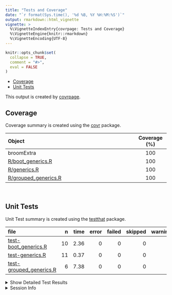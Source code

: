 ```yaml
---
title: "Tests and Coverage"
date: "`r format(Sys.time(), '%d %B, %Y %H:%M:%S')`"
output: rmarkdown::html_vignette
vignette: >
  %\VignetteIndexEntry{covrpage: Tests and Coverage}
  %\VignetteEngine{knitr::rmarkdown}
  %\VignetteEncoding{UTF-8}
---
```

  
```r
knitr::opts_chunk$set(
  collapse = TRUE,
  comment = "#>",
  eval = FALSE
)
```

<!--- Placeholder for tests/README.md Do Not Edit--->
  - [Coverage](#coverage)
  - [Unit Tests](#unit-tests)

This output is created by
[covrpage](https://github.com/metrumresearchgroup/covrpage).

## Coverage

Coverage summary is created using the
[covr](https://github.com/r-lib/covr) package.

| Object                                           | Coverage (%) |
| :----------------------------------------------- | :----------: |
| broomExtra                                       |     100      |
| [R/boot\_generics.R](https://github.com/IndrajeetPatil/broomExtra/tree/master/R/boot_generics.R)       |     100      |
| [R/generics.R](https://github.com/IndrajeetPatil/broomExtra/tree/master/R/generics.R)                  |     100      |
| [R/grouped\_generics.R](https://github.com/IndrajeetPatil/broomExtra/tree/master/R/grouped_generics.R) |     100      |

<br>

## Unit Tests

Unit Test summary is created using the
[testthat](https://github.com/r-lib/testthat) package.

| file                                                         |  n | time | error | failed | skipped | warning |
| :----------------------------------------------------------- | -: | ---: | ----: | -----: | ------: | ------: |
| [test-boot\_generics.R](https://github.com/IndrajeetPatil/broomExtra/tree/master/tests/testthat/test-boot_generics.R)       | 10 | 2.36 |     0 |      0 |       0 |       0 |
| [test-generics.R](https://github.com/IndrajeetPatil/broomExtra/tree/master/tests/testthat/test-generics.R)                  | 11 | 0.37 |     0 |      0 |       0 |       0 |
| [test-grouped\_generics.R](https://github.com/IndrajeetPatil/broomExtra/tree/master/tests/testthat/test-grouped_generics.R) |  6 | 7.38 |     0 |      0 |       0 |       0 |

<details closed>

<summary> Show Detailed Test Results </summary>

| file                                                             | context                 | test                      | status | n | time |
| :--------------------------------------------------------------- | :---------------------- | :------------------------ | :----- | -: | ---: |
| [test-boot\_generics.R](https://github.com/IndrajeetPatil/broomExtra/tree/master/tests/testthat/test-boot_generics.R#L40)       | boot\_generics work     | `boot_tidy()` works       | PASS   | 3 | 1.26 |
| [test-boot\_generics.R](https://github.com/IndrajeetPatil/broomExtra/tree/master/tests/testthat/test-boot_generics.R#L81)       | boot\_generics work     | `boot_glance()` works     | PASS   | 4 | 1.00 |
| [test-boot\_generics.R](https://github.com/IndrajeetPatil/broomExtra/tree/master/tests/testthat/test-boot_generics.R#L117)      | boot\_generics work     | `boot_augment()` works    | PASS   | 3 | 0.10 |
| [test-generics.R](https://github.com/IndrajeetPatil/broomExtra/tree/master/tests/testthat/test-generics.R#L13_L15)              | generics work           | `tidy()` works            | PASS   | 5 | 0.23 |
| [test-generics.R](https://github.com/IndrajeetPatil/broomExtra/tree/master/tests/testthat/test-generics.R#L50_L52)              | generics work           | `glance()` works          | PASS   | 3 | 0.07 |
| [test-generics.R](https://github.com/IndrajeetPatil/broomExtra/tree/master/tests/testthat/test-generics.R#L76_L78)              | generics work           | `augment()` works         | PASS   | 3 | 0.07 |
| [test-grouped\_generics.R](https://github.com/IndrajeetPatil/broomExtra/tree/master/tests/testthat/test-grouped_generics.R#L20) | grouped\_generics works | `grouped_tidy()` works    | PASS   | 2 | 2.57 |
| [test-grouped\_generics.R](https://github.com/IndrajeetPatil/broomExtra/tree/master/tests/testthat/test-grouped_generics.R#L50) | grouped\_generics works | `grouped_glance()` works  | PASS   | 2 | 2.56 |
| [test-grouped\_generics.R](https://github.com/IndrajeetPatil/broomExtra/tree/master/tests/testthat/test-grouped_generics.R#L79) | grouped\_generics works | `grouped_augment()` works | PASS   | 2 | 2.25 |

</details>

<details>

<summary> Session Info </summary>

| Field    | Value                            |
| :------- | :------------------------------- |
| Version  | R version 3.6.1 (2019-07-05)     |
| Platform | x86\_64-w64-mingw32/x64 (64-bit) |
| Running  | Windows 10 x64 (build 16299)     |
| Language | English\_United States           |
| Timezone | Europe/Berlin                    |

| Package  | Version |
| :------- | :------ |
| testthat | 2.2.1   |
| covr     | 3.3.1   |
| covrpage | 0.0.70  |

</details>

<!--- Final Status : pass --->
